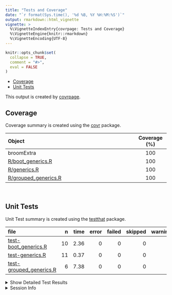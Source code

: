 ```yaml
---
title: "Tests and Coverage"
date: "`r format(Sys.time(), '%d %B, %Y %H:%M:%S')`"
output: rmarkdown::html_vignette
vignette: >
  %\VignetteIndexEntry{covrpage: Tests and Coverage}
  %\VignetteEngine{knitr::rmarkdown}
  %\VignetteEncoding{UTF-8}
---
```

  
```r
knitr::opts_chunk$set(
  collapse = TRUE,
  comment = "#>",
  eval = FALSE
)
```

<!--- Placeholder for tests/README.md Do Not Edit--->
  - [Coverage](#coverage)
  - [Unit Tests](#unit-tests)

This output is created by
[covrpage](https://github.com/metrumresearchgroup/covrpage).

## Coverage

Coverage summary is created using the
[covr](https://github.com/r-lib/covr) package.

| Object                                           | Coverage (%) |
| :----------------------------------------------- | :----------: |
| broomExtra                                       |     100      |
| [R/boot\_generics.R](https://github.com/IndrajeetPatil/broomExtra/tree/master/R/boot_generics.R)       |     100      |
| [R/generics.R](https://github.com/IndrajeetPatil/broomExtra/tree/master/R/generics.R)                  |     100      |
| [R/grouped\_generics.R](https://github.com/IndrajeetPatil/broomExtra/tree/master/R/grouped_generics.R) |     100      |

<br>

## Unit Tests

Unit Test summary is created using the
[testthat](https://github.com/r-lib/testthat) package.

| file                                                         |  n | time | error | failed | skipped | warning |
| :----------------------------------------------------------- | -: | ---: | ----: | -----: | ------: | ------: |
| [test-boot\_generics.R](https://github.com/IndrajeetPatil/broomExtra/tree/master/tests/testthat/test-boot_generics.R)       | 10 | 2.36 |     0 |      0 |       0 |       0 |
| [test-generics.R](https://github.com/IndrajeetPatil/broomExtra/tree/master/tests/testthat/test-generics.R)                  | 11 | 0.37 |     0 |      0 |       0 |       0 |
| [test-grouped\_generics.R](https://github.com/IndrajeetPatil/broomExtra/tree/master/tests/testthat/test-grouped_generics.R) |  6 | 7.38 |     0 |      0 |       0 |       0 |

<details closed>

<summary> Show Detailed Test Results </summary>

| file                                                             | context                 | test                      | status | n | time |
| :--------------------------------------------------------------- | :---------------------- | :------------------------ | :----- | -: | ---: |
| [test-boot\_generics.R](https://github.com/IndrajeetPatil/broomExtra/tree/master/tests/testthat/test-boot_generics.R#L40)       | boot\_generics work     | `boot_tidy()` works       | PASS   | 3 | 1.26 |
| [test-boot\_generics.R](https://github.com/IndrajeetPatil/broomExtra/tree/master/tests/testthat/test-boot_generics.R#L81)       | boot\_generics work     | `boot_glance()` works     | PASS   | 4 | 1.00 |
| [test-boot\_generics.R](https://github.com/IndrajeetPatil/broomExtra/tree/master/tests/testthat/test-boot_generics.R#L117)      | boot\_generics work     | `boot_augment()` works    | PASS   | 3 | 0.10 |
| [test-generics.R](https://github.com/IndrajeetPatil/broomExtra/tree/master/tests/testthat/test-generics.R#L13_L15)              | generics work           | `tidy()` works            | PASS   | 5 | 0.23 |
| [test-generics.R](https://github.com/IndrajeetPatil/broomExtra/tree/master/tests/testthat/test-generics.R#L50_L52)              | generics work           | `glance()` works          | PASS   | 3 | 0.07 |
| [test-generics.R](https://github.com/IndrajeetPatil/broomExtra/tree/master/tests/testthat/test-generics.R#L76_L78)              | generics work           | `augment()` works         | PASS   | 3 | 0.07 |
| [test-grouped\_generics.R](https://github.com/IndrajeetPatil/broomExtra/tree/master/tests/testthat/test-grouped_generics.R#L20) | grouped\_generics works | `grouped_tidy()` works    | PASS   | 2 | 2.57 |
| [test-grouped\_generics.R](https://github.com/IndrajeetPatil/broomExtra/tree/master/tests/testthat/test-grouped_generics.R#L50) | grouped\_generics works | `grouped_glance()` works  | PASS   | 2 | 2.56 |
| [test-grouped\_generics.R](https://github.com/IndrajeetPatil/broomExtra/tree/master/tests/testthat/test-grouped_generics.R#L79) | grouped\_generics works | `grouped_augment()` works | PASS   | 2 | 2.25 |

</details>

<details>

<summary> Session Info </summary>

| Field    | Value                            |
| :------- | :------------------------------- |
| Version  | R version 3.6.1 (2019-07-05)     |
| Platform | x86\_64-w64-mingw32/x64 (64-bit) |
| Running  | Windows 10 x64 (build 16299)     |
| Language | English\_United States           |
| Timezone | Europe/Berlin                    |

| Package  | Version |
| :------- | :------ |
| testthat | 2.2.1   |
| covr     | 3.3.1   |
| covrpage | 0.0.70  |

</details>

<!--- Final Status : pass --->
